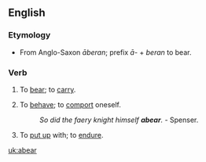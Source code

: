==English==

===Etymology===
*From Anglo-Saxon ''āberan''; prefix ''ā-'' + ''beran'' to bear.

===Verb===
{{en-verb|abears|abearing|abeared|aborn}}

# {{transitive|obsolete}} To [[bear]]; to [[carry]].
# {{transitive|obsolete}} To [[behave]]; to [[comport]] oneself.
#: ''So did the faery knight himself '''abear'''.'' - Spenser.
# {{transitive}} To [[put up]] with; to [[endure]].

[[uk:abear]]